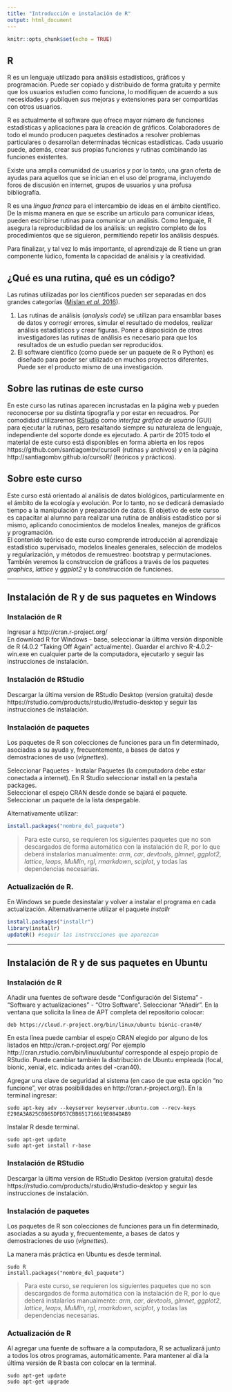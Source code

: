 ```yaml
---
title: "Introducción e instalación de R"
output: html_document
---
```


```r
knitr::opts_chunk$set(echo = TRUE)
```

## R
R es un lenguaje utilizado para análisis estadísticos, gráficos y programación. Puede ser copiado y distribuido de forma gratuita y permite que los usuarios estudien como funciona, lo modifiquen de acuerdo a sus necesidades y publiquen sus mejoras y extensiones para ser compartidas con otros usuarios.   

R es actualmente el software que ofrece mayor número de funciones estadísticas y aplicaciones para la creación de gráficos. Colaboradores de todo el mundo producen paquetes destinados a resolver problemas particulares o desarrollan determinadas técnicas estadísticas. Cada usuario puede, además, crear sus propias funciones y rutinas combinando las funciones existentes.  

Existe una amplia comunidad de usuarios y por lo tanto, una gran oferta de ayudas para aquellos que se inician en el uso del programa, incluyendo foros de discusión en internet, grupos de usuarios y una profusa bibliografía.   

R es una *lingua franca* para el intercambio de ideas en el ámbito científico. De la misma manera en que se escribe un artículo para comunicar ideas, pueden escribirse rutinas para comunicar un análisis. Como lenguaje, R asegura la reproduciblidad de los análisis: un registro completo de los procedimientos que se siguieron, permitiendo repetir los análisis después.

Para finalizar, y tal vez lo más importante, el aprendizaje de R tiene un gran componente lúdico, fomenta la capacidad de análisis y la creatividad.   


## ¿Qué es una rutina, qué es un código?

Las rutinas utilizadas por los científicos pueden ser separadas en dos grandes categorías ([Mislan *et al.* 2016](https://www.sciencedirect.com/science/article/pii/S0169534715002906)).   

1. Las rutinas de análisis (*analysis code*) se utilizan para ensamblar bases de datos y corregir errores, simular el resultado de modelos, realizar análisis estadísticos y crear figuras. Poner a disposición de otros investigadores las rutinas de análisis es necesario para que los resultados de un estudio puedan ser reproducidos.   
2. El software científico (como puede ser un paquete de R o Python) es diseñado para poder ser utilizado en muchos proyectos diferentes. Puede ser  el producto mismo de una investigación.   

## Sobre las rutinas de este curso

En este curso las rutinas aparecen incrustadas en la página web y pueden reconocerse por su distinta tipografía y por estar en recuadros. Por comodidad utilizaremos [RStudio](https://www.rstudio.com/) como *interfaz gráfica de usuario* (GUI) para ejecutar la rutinas, pero resaltando siempre su naturaleza de lenguaje, independiente del soporte donde es ejecutado. A partir de 2015 todo el material de este curso está disponibles en forma abierta en los repos https://github.com/santiagombv/cursoR (rutinas y archivos) y en la página http://santiagombv.github.io/cursoR/ (teóricos y prácticos).     

## Sobre este curso   

Este curso está orientado al análisis de datos biológicos, particularmente en el ámbito de la ecología y evolución. Por lo tanto, no se dedicará demasiado tiempo a la manipulación y preparación de datos. El objetivo de este curso es capacitar al alumno para realizar una rutina de análisis estadístico por sí mismo, aplicando conocimientos de modelos lineales, manejos de gráficos y programación.   
El contenido teórico de este curso comprende introducción al aprendizaje estadístico supervisado, modelos lineales generales, selección de modelos y regularización, y métodos de remuestreo: bootstrap y permutaciones.   
También veremos la construccíon de gráficos a través de los paquetes *graphics*, *lattice* y *ggplot2* y la construcción de funciones.   

--- 

## Instalación de R y de sus paquetes en Windows

### Instalación de R

Ingresar a http://cran.r-project.org/   
En download R for Windows - base, seleccionar la última versión disponible de R (4.0.2 "Taking Off Again" actualmente). Guardar el archivo R-4.0.2-win.exe en cualquier parte de la computadora, ejecutarlo y seguir las instrucciones de instalación. 

### Instalación de RStudio

Descargar la última version de RStudio Desktop (version gratuita) desde https://rstudio.com/products/rstudio/#rstudio-desktop y seguir las instrucciones de instalación.    

### Instalación de paquetes

Los paquetes de R son colecciones de funciones para un fin determinado, asociadas a su ayuda y, frecuentemente, a bases de datos y demostraciones de uso (*vignettes*).   

Seleccionar Paquetes - Instalar Paquetes (la computadora debe estar conectada a internet). En R Studio seleccionar install en la pestaña packages.  
Seleccionar el espejo CRAN desde donde se bajará el paquete.  
Seleccionar un paquete de la lista despegable. 

Alternativamente utilizar:  

```R
install.packages("nombre_del_paquete")
```

> Para este curso, se requieren los siguientes paquetes que no son descargados de forma automática con la instalación de R, por lo que deberá instalarlos manualmente: *arm*, *car*, *devtools*, *glmnet*, *ggplot2*, *lattice*, *leaps*, *MuMIn*, *rgl*, *rmarkdown*, *sciplot*,  y todas las dependencias necesarias.  


### Actualización de R. 
En Windows se puede desinstalar y volver a instalar el programa en cada actualización. Alternativamente utilizar el paquete *installr*  

```R
install.packages("installr")
library(installr)
updateR() #seguir las instrucciones que aparezcan
```

--- 

## Instalación de R y de sus paquetes en Ubuntu

### Instalación de R

Añadir una fuentes de software desde "Configuración del Sistema" - "Software y actualizaciones" - "Otro Software". Seleccionar "Añadir". En la ventana que solicita la línea de APT completa del repositorio colocar:   
```
deb https://cloud.r-project.org/bin/linux/ubuntu bionic-cran40/
```
En esta línea puede cambiar el espejo CRAN elegido por alguno de los listados en  http://cran.r-project.org/ Por ejemplo http://cran.rstudio.com/bin/linux/ubuntu/  corresponde al espejo propio de RStudio. Puede cambiar también la distribución de Ubuntu empleada (focal, bionic, xenial, etc. indicada antes del -cran40). 

Agregar una clave de seguridad al sistema (en caso de que esta opción "no funcione", ver otras posibilidades en http://cran.r-project.org/). En la terminal ingresar:     
```
sudo apt-key adv --keyserver keyserver.ubuntu.com --recv-keys E298A3A825C0D65DFD57CBB651716619E084DAB9
```

Instalar R desde terminal.     

```
sudo apt-get update
sudo apt-get install r-base
```

### Instalación de RStudio

Descargar la última version de RStudio Desktop (version gratuita) desde https://rstudio.com/products/rstudio/#rstudio-desktop y seguir las instrucciones de instalación.    

### Instalación de paquetes

Los paquetes de R son colecciones de funciones para un fin determinado, asociadas a su ayuda y, frecuentemente, a bases de datos y demostraciones de uso (*vignettes*).   

La manera más práctica en Ubuntu es desde terminal.
```
sudo R
install.packages("nombre_del_paquete")
```

> Para este curso, se requieren los siguientes paquetes que no son descargados de forma automática con la instalación de R, por lo que deberá instalarlos manualmente: *arm*, *car*, *devtools*, *glmnet*, *ggplot2*, *lattice*, *leaps*, *MuMIn*, *rgl*, *rmarkdown*, *sciplot*,  y todas las dependencias necesarias.  


### Actualización de R

Al agregar una fuente de software a la computadora, R se actualizará junto a todos los otros programas, automáticamente. Para mantener al día la última versión de R basta con colocar en la terminal. 

```
sudo apt-get update
sudo apt-get upgrade
```



